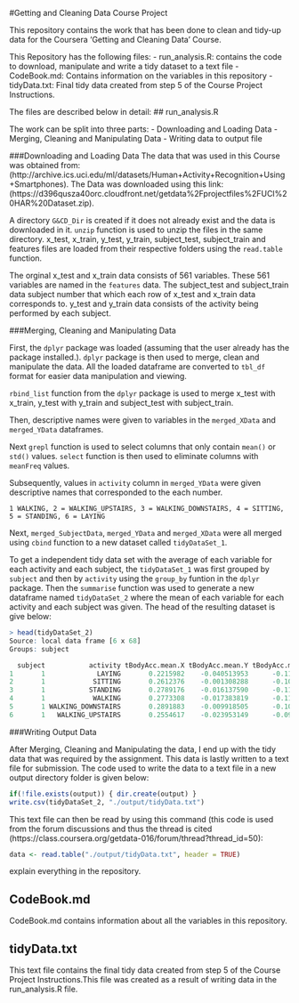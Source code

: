 

#Getting and Cleaning Data Course Project

This repository contains the work that has been done to clean and tidy-up data for the Coursera 'Getting and Cleaning Data' Course.

This Repository has the following files: 
- run_analysis.R: contains the code to download, manipulate and write a tidy dataset to a text file
- CodeBook.md: Contains information on the variables in this repository
- tidyData.txt: Final tidy data created from step 5 of the Course Project Instructions. 

The files are described below in detail: 
## run_analysis.R

The work can be split into three parts: 
- Downloading and Loading Data
- Merging, Cleaning and Manipulating Data
- Writing data to output file

###Downloading and Loading Data
The data that was used in this Course was obtained from: (http://archive.ics.uci.edu/ml/datasets/Human+Activity+Recognition+Using+Smartphones). 
The Data was downloaded using this link: (https://d396qusza40orc.cloudfront.net/getdata%2Fprojectfiles%2FUCI%20HAR%20Dataset.zip). 

A directory `G&CD_Dir` is created if it does not already exist and the data is downloaded in it. `unzip` function is used to unzip the files in the same directory. x_test, x_train, y_test, y_train, subject_test, subject_train and features files are loaded from their respective folders using the `read.table` function. 

The orginal x_test and x_train data consists of 561 variables. These 561 variables are named in the `features` data. The subject_test and subject_train data subject number that which each row of x_test and x_train data corresponds to. y_test and y_train data consists of the activity being performed by each subject. 

###Merging, Cleaning and Manipulating Data

First, the `dplyr` package was loaded (assuming that the user already has the package installed.). `dplyr` package is then used to merge, clean and manipulate the data. All the loaded dataframe are converted to `tbl_df` format for easier data manipulation and viewing. 

`rbind_list` function from the `dplyr` package is used to merge x_test with x_train, y_test with y_train and subject_test with subject_train. 

Then, descriptive names were given to variables in the `merged_XData` and `merged_YData` dataframes.

Next `grepl` function is used to select columns that only contain `mean()` or `std()` values. `select` function is then used to eliminate columns with `meanFreq` values.

Subsequently, values in `activity` column in `merged_YData` were given descriptive names that corresponded to the each number. 

`1 WALKING, 2 = WALKING_UPSTAIRS, 3 = WALKING_DOWNSTAIRS, 4 = SITTING, 5 = STANDING, 6 = LAYING`

Next, `merged_SubjectData`, `merged_YData` and `merged_XData` were all merged using `cbind` function to a new dataset called `tidyDataSet_1`. 

To get a independent tidy data set with the average of each variable for each activity and each subject, the `tidyDataSet_1` was first grouped by `subject` and then by `activity` using the `group_by` funtion in the `dplyr` package. Then the `summarise` function was used to generate a new dataframe named `tidyDataSet_2` where the mean of each variable for each activity and each subject was given. The head of the resulting dataset is give below: 

```r
> head(tidyDataSet_2)
Source: local data frame [6 x 68]
Groups: subject

  subject           activity tBodyAcc.mean.X tBodyAcc.mean.Y tBodyAcc.mean.Z
1       1             LAYING       0.2215982    -0.040513953      -0.1132036
2       1            SITTING       0.2612376    -0.001308288      -0.1045442
3       1           STANDING       0.2789176    -0.016137590      -0.1106018
4       1            WALKING       0.2773308    -0.017383819      -0.1111481
5       1 WALKING_DOWNSTAIRS       0.2891883    -0.009918505      -0.1075662
6       1   WALKING_UPSTAIRS       0.2554617    -0.023953149      -0.0973020
```


###Writing Output Data

After Merging, Cleaning and Manipulating the data, I end up with the tidy data that was required by the assignment. This data is lastly written to a text file for submission. The code used to write the data to a text file in a new output directory folder is given below: 

```r
if(!file.exists(output)) { dir.create(output) }
write.csv(tidyDataSet_2, "./output/tidyData.txt")
```


This text file can then be read by using this command (this code is used from the forum discussions and thus the thread is cited (https://class.coursera.org/getdata-016/forum/thread?thread_id=50): 

```r
data <- read.table("./output/tidyData.txt", header = TRUE)
```

explain everything in the repository. 


## CodeBook.md 

CodeBook.md contains information about all the variables in this repository.

## tidyData.txt

This text file contains the final tidy data created from step 5 of the Course Project Instructions.This file was created as a result of writing data in the run_analysis.R file. 
